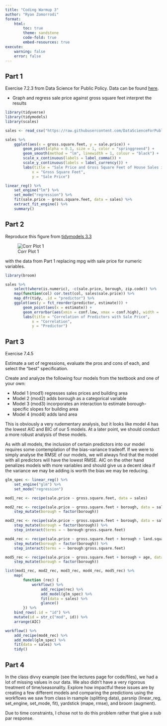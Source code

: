 ```yaml
---
title: "Coding Warmup 3"
author: "Ryan Zomorrodi"
format: 
    html:
        toc: true
        theme: sandstone
        code-fold: true
        embed-resources: true
execute:
    warning: false
    error: false
---
```


## Part 1  
Exercise 7.2.3 from Data Science for Public Policy. Data can be found [here](https://raw.githubusercontent.com/DataScienceForPublicPolicy/diys/main/data/home_sales_nyc.csv).  

* Graph and regress sale price against gross square feet interpret the results
``` r
library(tidyverse)
library(tidymodels)
library(scales)

sales <- read_csv("https://raw.githubusercontent.com/DataScienceForPublicPolicy/diys/main/data/home_sales_nyc.csv")

sales %>%
    ggplot(aes(x = gross.square.feet, y = sale.price)) +
        geom_point(alpha = 0.1, size = 1, color = "springgreen4") +
        geom_smooth(method = "lm", linewidth = 1, colour = "black") + 
        scale_x_continuous(labels = label_comma()) +
        scale_y_continuous(labels = label_currency()) +
        labs(title = "Sale Price and Gross Square Feet of House Sales in New York City ", 
            x = "Gross Square Feet", 
            y = "Sale Price")

linear_reg() %>% 
    set_engine("lm") %>%
    set_mode("regression") %>%
    fit(sale.price ~ gross.square.feet, data = sales) %>%
    extract_fit_engine() %>%
    summary()
```

## Part 2
Reproduce this figure from [tidymodels 3.3](https://www.tmwr.org/base-r.html#tidiness-modeling) 

![Corr Plot 1](https://pa470spring2024.netlify.app/coding-warmup-3/images/corr-plot-1.svg)

with the data from Part 1 replacing mpg with sale price for numeric variables.

```r
library(broom)

sales %>%
    select(where(is.numeric), -c(sale.price, borough, zip.code)) %>%
    map(function(col) cor.test(col, sales$sale.price)) %>%
    map_dfr(tidy, .id = "predictor") %>% 
    ggplot(aes(y = fct_reorder(predictor, estimate))) + 
        geom_point(aes(x = estimate)) + 
        geom_errorbar(aes(xmin = conf.low, xmax = conf.high), width = .1) +
        labs(title = "Correlation of Predictors with Sale Price", 
            x = "Correlation", 
            y = "Predictor")
```

## Part 3
Exercise 7.4.5

Estimate a set of regressions, evaluate the pros and cons of each, and select the “best” specification.

Create and analyze the following four models from the textbook and one of your own:

* Model 1 (mod1) regresses sales prices and building area
* Model 2 (mod2) adds borough as a categorical variable
* Model 3 (mod3) incorporates an interaction to estimate borough-specific slopes for building area
* Model 4 (mod4) adds land area

This is obviously a very rudementary analysis, but it looks like model 4 has the lowest AIC and BIC of our 5 models. At a later point, we should conduct a more robust analysis of these models. 

As with all models, the inclusion of certain predictors into our model requires some contemplation of the bias-variance tradeoff. If we were to simply analyse the RMSE of our models, we will always find that the model with all predictors will have the lowest RMSE. AIC on the other hand penalizes models with more variables and should give us a decent idea if the variance we may be adding is worth the bias we may be reducing. 

``` r
glm_spec <- linear_reg() %>% 
    set_engine("glm") %>%
    set_mode("regression")

mod1_rec <- recipe(sale.price ~ gross.square.feet, data = sales)

mod2_rec <- recipe(sale.price ~ gross.square.feet + borough, data = sales) %>%
    step_mutate(borough = factor(borough))

mod3_rec <- recipe(sale.price ~ gross.square.feet + borough, data = sales) %>%
    step_mutate(borough = factor(borough)) %>%
    step_interact(terms = ~ borough:gross.square.feet)

mod4_rec <- recipe(sale.price ~ gross.square.feet + borough + land.square.feet, data = sales) %>%
    step_mutate(borough = factor(borough)) %>%
    step_interact(terms = ~ borough:gross.square.feet)

mod5_rec <- recipe(sale.price ~ gross.square.feet + borough + age, data = sales) %>%
    step_mutate(borough = factor(borough))

list(mod1_rec, mod2_rec, mod3_rec, mod4_rec, mod5_rec) %>% 
    map(
        function (rec) {
            workflow() %>%
                add_recipe(rec) %>%
                add_model(glm_spec) %>%
                fit(data = sales) %>% 
                glance()
        }) %>%
    bind_rows(.id = "id") %>%
    mutate(id = str_c("mod", id)) %>%
    arrange(AIC)
```

``` r
workflow() %>%
    add_recipe(mod4_rec) %>%
    add_model(glm_spec) %>%
    fit(data = sales) %>%
    tidy()
```

## Part 4
In the class divvy example (see the lectures page for code/files), we had a lot of missing values in our data. We also didn’t have a very rigorous treatment of time/seasonality. Explore how impactful these issues are by creating a few different models and comparing the predictions using the workflows we saw from class in rsample (splitting data), parsnip (linear_reg, set_engine, set_mode, fit), yardstick (mape, rmse), and broom (augment).


Due to time constraints, I chose not to do this problem rather that give a sub par response. 